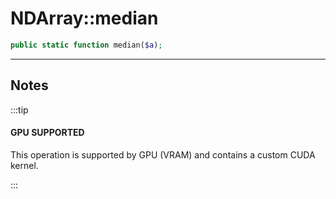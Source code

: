# NDArray::median

```php
public static function median($a);
```

---

## Notes

:::tip

#### GPU SUPPORTED
This operation is supported by GPU (VRAM) and contains a custom CUDA kernel.

:::